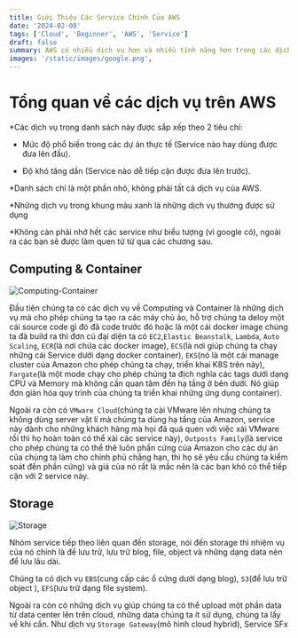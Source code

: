 ```yaml
---
title: Giới Thiệu Các Service Chính Của AWS
date: '2024-02-08'
tags: ['Cloud', 'Beginner', 'AWS', 'Service']
draft: false
summary: AWS có nhiều dịch vụ hơn và nhiều tính năng hơn trong các dịch vụ đó, hơn bất kỳ nhà cung cấp đám mây nào khác–từ các công nghệ cơ sở hạ tầng như máy tính, ổ lưu trữ và cơ sở dữ liệu–đến các công nghệ mới nổi, như machine learning và trí tuệ nhân tạo, kho dữ liệu và phân tích, và Internet of Things.
images: '/static/images/google.png',
---
```


# Tổng quan về các dịch vụ trên AWS

*Các dịch vụ trong danh sách này được sắp xếp theo 2 tiêu chí:

- Mức độ phổ biến trong các dự án thực tế (Service nào hay dùng được đưa lên đầu).

- Độ khó tăng dần (Service nào dễ tiếp cận được đưa lên trước).

*Danh sách chỉ là một phần nhỏ, không phải tất cả dịch vụ của AWS.

*Những dịch vụ trong khung màu xanh là những dịch vụ thường được sử dụng

*Không càn phải nhớ hết các service như biểu tượng (vì google có), ngoài ra các bạn sẽ được làm quen từ từ qua các chương sau.

## Computing & Container

![Computing-Container](/static/images/computing-and-container.png)

Đầu tiên chúng ta có các dịch vụ về Computing và Container là những dịch vụ mà cho phép chúng ta tạo ra các máy chủ ảo, hỗ trợ chúng ta
deloy một cái source code gì đó đã code trước đó hoặc là một cái docker image chúng ta đã build ra thì đơn củ đại diện
ta có `EC2`,`Elastic Beanstalk`, `Lambda`, `Auto Scaling`, `ECR`(là nơi chứa các docker image), `ECS`(là nơi giúp chúng ta chạy những cái Service dưới dạng docker container),
`EKS`(nó là một cái manage cluster của Amazon cho phép chúng ta chạy, triển khai K8S trên này), `Fargate`(là một mode chạy cho phép chúng ta địch nghĩa các tags dưới dạng CPU và Memory mà không cần quan tâm đến hạ tầng ở bên dưới. Nó giúp đơn giản hóa quy trình của chúng ta triển khai những ứng dụng container).

Ngoài ra còn có `VMware Cloud`(chúng ta cài VMware lên nhưng chúng ta không dùng server vật lí mà chúng ta dùng hạ tầng của Amazon, service này dành cho những khách hàng mà họi đã quá quen với việc xài VMware rồi thì họ hoàn toàn có thể xài các service này), `Outposts Family`(là service cho phép chúng ta có thể thê luôn phần cứng của Amazon cho các dự án của chúng ta làm cho chính phủ chẳng hạn, thì họ sẽ yêu cầu chúng ta kiểm soát đến phần cứng) và giá của nó rất là mắc nên là các bạn khó có thể tiếp cận với 2 service này.


## Storage

![Storage](/static/images/storage.png)

Nhóm service tiếp theo liên quan đến storage, nói đến storage thì nhiệm vụ của nó chính là để lưu trữ, lưu trữ blog, file, object và những dạng data nén để lưu lâu dài.

Chúng ta có dịch vụ `EBS`(cung cấp các ổ cứng dưới dạng blog), `S3`(để lưu trữ object ), `EFS`(lưu trữ dạng file system).

Ngoài ra còn có những dịch vụ giúp chúng ta có thể upload một phần data từ data center lên trên cloud, những data chúng ta ít sử dụng, chúng ta lấy về khi cần. Như dịch vụ `Storage Gateway`(mô hình cloud hybrid), 
Service SFx

